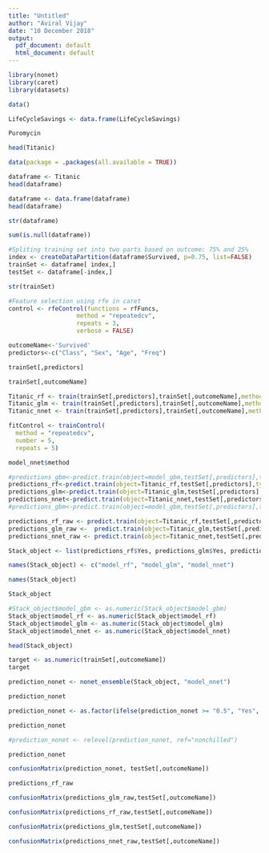 ```yaml
---
title: "Untitled"
author: "Aviral Vijay"
date: "10 December 2018"
output:
  pdf_document: default
  html_document: default
---
```


```r
library(nonet)
library(caret)
library(datasets)
```

```r
data()
```
```r
LifeCycleSavings <- data.frame(LifeCycleSavings)
```

```r
Puromycin
```



```r
head(Titanic)
```


```r
data(package = .packages(all.available = TRUE))
```
```r
dataframe <- Titanic
head(dataframe)
```

```r
dataframe <- data.frame(dataframe)
head(dataframe)
```

```r
str(dataframe)
```

```r
sum(is.null(dataframe))
```


```r
#Spliting training set into two parts based on outcome: 75% and 25%
index <- createDataPartition(dataframe$Survived, p=0.75, list=FALSE)
trainSet <- dataframe[ index,]
testSet <- dataframe[-index,]

```

```r
str(trainSet)
```

```r
#Feature selection using rfe in caret
control <- rfeControl(functions = rfFuncs,
                   method = "repeatedcv",
                   repeats = 3,
                   verbose = FALSE)
```

```r
outcomeName<-'Survived'
predictors<-c("Class", "Sex", "Age", "Freq")
```

```r
trainSet[,predictors]
```
```r
trainSet[,outcomeName]
```


```r
Titanic_rf <- train(trainSet[,predictors],trainSet[,outcomeName],method='rf')
Titanic_glm <- train(trainSet[,predictors],trainSet[,outcomeName],method='glm')
Titanic_nnet <- train(trainSet[,predictors],trainSet[,outcomeName],method='nnet')
```
```r
fitControl <- trainControl(
  method = "repeatedcv",
  number = 5,
  repeats = 5)
```
```r
model_nnet$method
```


```r
#predictions_gbm<-predict.train(object=model_gbm,testSet[,predictors],type="prob")
predictions_rf<-predict.train(object=Titanic_rf,testSet[,predictors],type="prob")
predictions_glm<-predict.train(object=Titanic_glm,testSet[,predictors],type="prob")
predictions_nnet<-predict.train(object=Titanic_nnet,testSet[,predictors],type="prob")
#predictions_gbm<-predict.train(object=model_gbm,testSet[,predictors],type="raw")
```
```r
predictions_rf_raw <- predict.train(object=Titanic_rf,testSet[,predictors],type="raw")
predictions_glm_raw <-  predict.train(object=Titanic_glm,testSet[,predictors],type="raw")
predictions_nnet_raw <- predict.train(object=Titanic_nnet,testSet[,predictors],type="raw")
```

```r
Stack_object <- list(predictions_rf$Yes, predictions_glm$Yes, predictions_nnet$Yes)
```
```r
names(Stack_object) <- c("model_rf", "model_glm", "model_nnet")
```

```r
names(Stack_object)
```

```r
Stack_object
```

```r
#Stack_object$model_gbm <- as.numeric(Stack_object$model_gbm)
Stack_object$model_rf <- as.numeric(Stack_object$model_rf)
Stack_object$model_glm <- as.numeric(Stack_object$model_glm)
Stack_object$model_nnet <- as.numeric(Stack_object$model_nnet)
```

```r
head(Stack_object) 
```
```r
target <- as.numeric(trainSet[,outcomeName])
target
```



```r
prediction_nonet <- nonet_ensemble(Stack_object, "model_nnet")
```

```r
prediction_nonet
```

```r
prediction_nonet <- as.factor(ifelse(prediction_nonet >= "0.5", "Yes", "No"))
```

```r
prediction_nonet
```

```r
#prediction_nonet <- relevel(prediction_nonet, ref="nonchilled")
```


```r
prediction_nonet
```

```r
confusionMatrix(prediction_nonet, testSet[,outcomeName])
```

```r
predictions_rf_raw
```

```r
confusionMatrix(predictions_glm_raw,testSet[,outcomeName])
```
```r
confusionMatrix(predictions_rf_raw,testSet[,outcomeName])
```





```r
confusionMatrix(predictions_glm,testSet[,outcomeName])
```

```r
confusionMatrix(predictions_nnet_raw,testSet[,outcomeName])
```

```r

```


